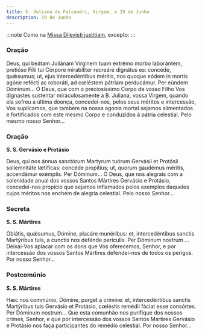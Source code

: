 ```yaml
---
title: S. Juliana de Falconéri, Virgem, a 19 de Junho
description: 19 de Junho
---
```


:::note
Como na [Missa Dilexísti justitiam](/missal/comum/20virgemnaomartir1), excepto:
:::

### Oração

<div class="side-by-side not-content">
  <span>
    Deus, qui beátam Juliánam Vírginem tuam extrémo morbo laborántem, pretióso Fílii tui Córpore
    mirabíliter recreáre dignátus es: concéde, quǽsumus; ut, ejus intercedéntibus méritis, nos
    quoque eódem in mortis agóne refécti ac roboráti, ad cœléstem pátriam perducámur. Per eúndem
    Dóminum...
  </span>
  <span>
    Ó Deus, que com o preciosíssimo Corpo de vosso Filho Vos dignastes sustentar miraculosamente a
    B. Juliana, vossa Virgem, quando ela sofreu a última doença, concedei-nos, pelos seus méritos e
    intercessão, Vos suplicamos, que também na nossa agonia mortal sejamos alimentados e
    fortificados com este mesmo Corpo e conduzidos à pátria celestial. Pelo mesmo nosso Senhor...
  </span>
</div>

### Oração

**S. S. Gervásio e Protásio**

<div class="side-by-side not-content">
  <span>
    Deus, qui nos ánnua sanctórum Martyrum tuórum Gervásii et Protásii sollemnitáte lætíficas:
    concéde propítius; ut, quorum gaudémus méritis, accendámur exémplis. Per Dóminum...
  </span>
  <span>
    Ó Deus, que nos alegrais com a solenidade anual dos vossos Santos Mártires Gervásio e Protásio,
    concedei-nos propício que sejamos inflamados pelos exemplos daqueles cujos méritos nos enchem de
    alegria celestial. Pelo nosso Senhor...
  </span>
</div>

### Secreta

**S. S. Mártires**

<div class="side-by-side not-content">
  <span>
    Oblátis, quǽsumus, Dómine, placáre munéribus: et, intercedéntibus sanctis Martýribus tuis, a
    cunctis nos defénde perículis. Per Dóminum nostrum ...
  </span>
  <span>
    Deixai-Vos aplacar com os dons que Vos oferecemos, Senhor, e por intercessão dos vossos Santos
    Mártires defendei-nos de todos os perigos. Por nosso Senhor...
  </span>
</div>

### Postcomúnio

**S. S. Mártires**

<div class="side-by-side not-content">
  <span>
    Hæc nos commúnio, Dómine, purget a crímine: et, intercedéntibus sanctis Martýribus tuis Gervásio
    et Protásio, cœléstis remédii fáciat esse consórtes. Per Dóminum nostrum...
  </span>
  <span>
    Que esta comunhão nos purifique dos nossos crimes, Senhor, e que por intercessão dos vossos
    Santos Mártires Gervásio e Protásio nos faça participantes do remédio celestial. Por nosso
    Senhor...
  </span>
</div>
